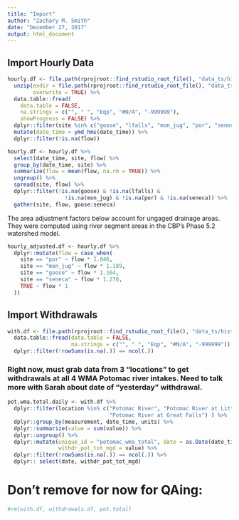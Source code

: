 ```yaml
---
title: "Import"
author: "Zachary M. Smith"
date: "December 27, 2017"
output: html_document
---
```


## Import Hourly Data
```r
hourly.df <- file.path(rprojroot::find_rstudio_root_file(), "data_ts/historical/flows_obs/hourly_flows.zip") %>%
  unzip(exdir = file.path(rprojroot::find_rstudio_root_file(), "data_ts/historical/flows_obs/hourly_flows.csv"),
        overwrite = TRUE) %>% 
  data.table::fread(
    data.table = FALSE,
    na.strings = c("", " ", "Eqp", "#N/A", "-999999"),
    showProgress = FALSE) %>% 
  dplyr::filter(site %in% c("goose", "lfalls", "mon_jug", "por", "seneca")) %>% 
  mutate(date_time = ymd_hms(date_time)) %>% 
  dplyr::filter(!is.na(flow))
```

```r
hourly.df <- hourly.df %>% 
  select(date_time, site, flow) %>% 
  group_by(date_time, site) %>% 
  summarize(flow = mean(flow, na.rm = TRUE)) %>% 
  ungroup() %>%
  spread(site, flow) %>% 
  dplyr::filter(!is.na(goose) & !is.na(lfalls) & 
                  !is.na(mon_jug) & !is.na(por) & !is.na(seneca)) %>% 
  gather(site, flow, goose:seneca)
```
The area adjustment factors below account for ungaged drainage areas. They were computed using river segment areas in the CBP's Phase 5.2 watershed model. 
```r
hourly_adjusted.df <- hourly.df %>% 
  dplyr::mutate(flow = case_when(
    site == "por" ~ flow * 1.046,
    site == "mon_jug" ~ flow * 1.189,
    site == "goose" ~ flow * 1.164,
    site == "seneca" ~ flow * 1.270,
    TRUE ~ flow * 1
  ))
```

## Import Withdrawals
```r
with.df <- file.path(rprojroot::find_rstudio_root_file(), "data_ts/historical/withdrawals/withdrawals_wma_daily_mgd_1990_2017.csv") %>%
  data.table::fread(data.table = FALSE,
                    na.strings = c("", " ", "Eqp", "#N/A", "-999999")) %>% 
  dplyr::filter(!rowSums(is.na(.)) == ncol(.))
```
### Right now, must grab data from 3 "locations" to get withdrawals at all 4 WMA Potomac river intakes. Need to talk more with Sarah about date of "yesterday" withdrawal. 
```r
pot.wma.total.daily <- with.df %>% 
  dplyr::filter(location %in% c("Potomac River", "Potomac River at Little Falls",
                                "Potomac River at Great Falls") ) %>% 
  dplyr::group_by(measurement, date_time, units) %>% 
  dplyr::summarize(value = sum(value)) %>% 
  dplyr::ungroup() %>% 
  dplyr::mutate(unique_id = "potomac_wma_total", date = as.Date(date_time),
                withdr_pot_tot_mgd = value) %>% 
  dplyr::filter(!rowSums(is.na(.)) == ncol(.)) %>%
  dplyr:: select(date, withdr_pot_tot_mgd)
```

# Don't remove for now for QAing:
```r
#rm(with.df, withdrawals.df, pot.total)
```

